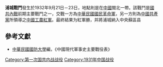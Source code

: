 {{Infobox Military Conflict|
campaign=|
image=|
caption=|
conflict=浦城戰鬥|
date=1932年9月21日－23日|
place=[[中國|中國]]閩北|
result=國民革命軍攻擊紅軍，紅軍傷亡八百人，被擄步槍千餘枝，紅軍撤向贛東鉛山|
combatant1=中華民國國民革命軍49師及2師|
combatant2=紅軍10軍| 
commander1=[[張貞|張貞]]、[[盧興邦|盧興邦]]|
commander2=[[周建屏|周建屏]]|
strength1=|
strength2=|
casualties1=|
casualties2=|
}}
'''浦城戰鬥'''發生於1932年9月21日－23日，地點則是在[[中國|中國]]閩北一帶。該戰鬥是[[國共內戰|國共內戰]]前期主要戰鬥之一，交戰一方為[[中華民國|中華民國]][[國民革命軍|國民革命軍]]，另一方則為[[中國共產黨|中國共產黨]]所領導之[[中國工農紅軍|中國工農紅軍]]。最終結果为紅軍勝，并將浦城納入中央蘇區县

==參考文獻==
*[[中華民國|中華民國]][[國防大學_(臺灣)|國防大學]]編，《中國現代軍事史主要戰役表》

{{第一次国共内战}}

[[Category:第一次国共内战战役|Category:第一次国共内战战役]]
[[Category:1931年中国战役|Category:1931年中国战役]]
